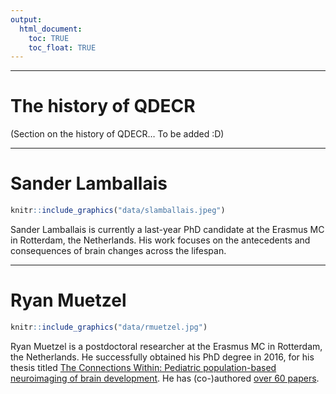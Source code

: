 ```yaml
---
output: 
  html_document:
    toc: TRUE
    toc_float: TRUE
---
```


---

# The history of QDECR

(Section on the history of QDECR... To be added :D)

---

# Sander Lamballais

```r
knitr::include_graphics("data/slamballais.jpeg")
```

Sander Lamballais is currently a last-year PhD candidate at the Erasmus MC in Rotterdam, the Netherlands. His work focuses on the antecedents and consequences of brain changes across the lifespan.

---

# Ryan Muetzel

```r
knitr::include_graphics("data/rmuetzel.jpg")
```

Ryan Muetzel is a postdoctoral researcher at the Erasmus MC in Rotterdam, the Netherlands. He successfully obtained his PhD degree in 2016, for his thesis titled [The Connections Within: Pediatric population-based neuroimaging of brain development](https://www.generationr.nl/wp-content/uploads/2017/03/Proefschrift-Muetzel.compressed.pdf). He has (co-)authored [over 60 papers](https://www.ncbi.nlm.nih.gov/pubmed/?term=Muetzel%20RL%5BAuthor%5D&cauthor=true&cauthor_uid=31085031).